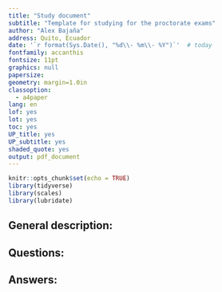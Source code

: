 ```yaml
---
title: "Study document"
subtitle: "Template for studying for the proctorate exams"
author: "Alex Bajaña"
address: Quito, Ecuador
date: '`r format(Sys.Date(), "%d\\- %m\\- %Y")`'  # today
fontfamily: accanthis
fontsize: 11pt
graphics: null
papersize: 
geometry: margin=1.0in
classoption:
  - a4paper
lang: en
lof: yes
lot: yes
toc: yes
UP_title: yes
UP_subtitle: yes
shaded_quote: yes
output: pdf_document
---
```


```r
knitr::opts_chunk$set(echo = TRUE)
library(tidyverse)
library(scales)
library(lubridate)
```

## General description:

## Questions:

## Answers:

